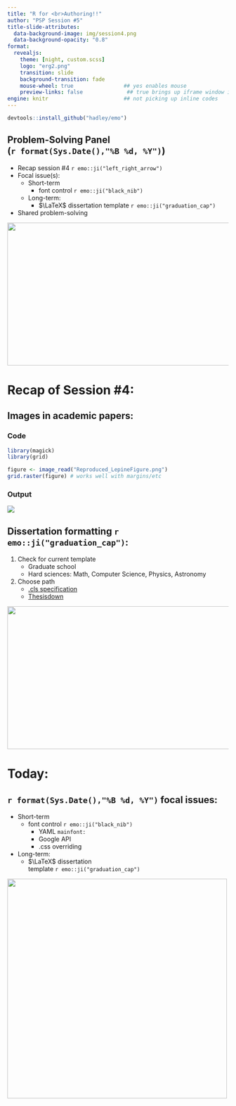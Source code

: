 ```yaml
---
title: "R for <br>Authoring!!"
author: "PSP Session #5"
title-slide-attributes: 
  data-background-image: img/session4.png
  data-background-opacity: "0.8"
format:
  revealjs:
    theme: [night, custom.scss]
    logo: "erg2.png"
    transition: slide
    background-transition: fade
    mouse-wheel: true                ## yes enables mouse
    preview-links: false              ## true brings up iframe window instead of "site"
engine: knitr                        ## not picking up inline codes
---
```


```r
devtools::install_github("hadley/emo")
```

## Problem-Solving Panel <br>(`r format(Sys.Date(),"%B %d, %Y")`)

::: {layout="[80,20]"}
::: first-column
-   Recap session #4 `r emo::ji("left_right_arrow")`
-   Focal issue(s):
    -   Short-term
        -   font control `r emo::ji("black_nib")`
    -   Long-term:
        -   $\LaTeX$ dissertation template `r emo::ji("graduation_cap")`
-   Shared problem-solving
:::

::: second-column
:::
:::

![](img/title4.JPG){.absolute top="170" right="0" width="550" height="325"}

# Recap of Session #4:

## Images in academic papers:

::: panel-tabset
### Code

```r
library(magick)
library(grid)

figure <- image_read("Reproduced_LepineFigure.png")
grid.raster(figure) # works well with margins/etc

```

### Output

![](img/academicpaperimage.JPG){fig-align="center"}

:::

## Dissertation formatting `r emo::ji("graduation_cap")`:

1. Check for current template
    + Graduate school
    + Hard sciences: Math, Computer Science, Physics, Astronomy
2. Choose path
    + [.cls specification](https://tysonbarrett.com/jekyll/update/2018/02/11/r_dissertation/)
    + [Thesisdown](https://github.com/ismayc/thesisdown)

![](https://embracethechaos.com/wp-content/uploads/2015/11/shutterstock_115238050-768x515-1.jpg){.absolute bottom="0" right="0" width="550" height="325"}

# Today:

## `r format(Sys.Date(),"%B %d, %Y")` focal issues:

-   Short-term
    -   font control `r emo::ji("black_nib")`  
          - YAML `mainfont:`
          - Google API
          - .css overriding
-   Long-term:
    -   $\LaTeX$ dissertation <br>template `r emo::ji("graduation_cap")`
        
![](https://upload.wikimedia.org/wikipedia/commons/thumb/9/9c/Magnifying_glass_CC0.svg/1200px-Magnifying_glass_CC0.svg.png){.absolute bottom="50" right="0" height="500"}



